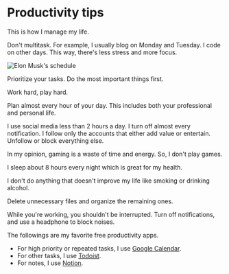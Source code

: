 
<Head
  title='Productivity tips'
  description='This is how I manage my life.'
  keywords='productivity tips, productivity'
  previewImage='elon-musk-schedule.png'
/>

# Productivity tips

This is how I manage my life.

Don't multitask. For example, I usually blog on Monday and Tuesday. I code on other days. This way, there's less stress and more focus.

<Image
  src={ElonMuskSchedule}
  alt="Elon Musk's schedule"
  placeholder='blur'
  priority
/>

Prioritize your tasks. Do the most important things first.

Work hard, play hard.

Plan almost every hour of your day. This includes both your professional and personal life.

I use social media less than 2 hours a day. I turn off almost every notification. I follow only the accounts that either add value or entertain. Unfollow or block everything else.

In my opinion, gaming is a waste of time and energy. So, I don't play games.

I sleep about 8 hours every night which is great for my health.

I don't do anything that doesn't improve my life like smoking or drinking alcohol.

Delete unnecessary files and organize the remaining ones.

While you're working, you shouldn't be interrupted. Turn off notifications, and use a headphone to block noises.

The followings are my favorite free productivity apps.

- For high priority or repeated tasks, I use [Google Calendar](https://google.com/calendar).
- For other tasks, I use [Todoist](https://todoist.com).
- For notes, I use [Notion](https://www.notion.so).

